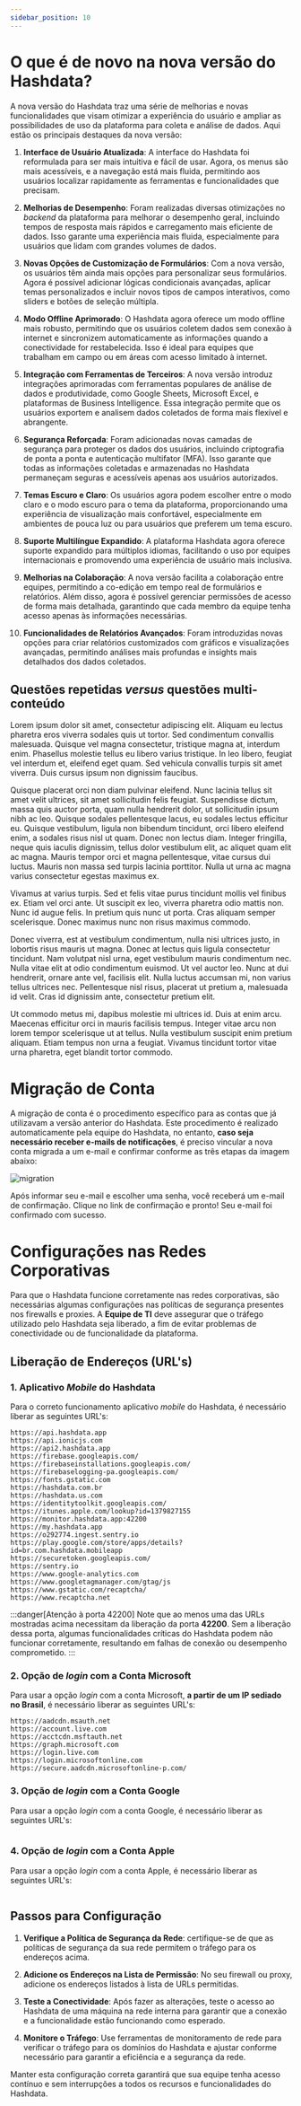```yaml
---
sidebar_position: 10
---
```

# O que é de novo na nova versão do Hashdata?

A nova versão do Hashdata traz uma série de melhorias e novas funcionalidades que visam otimizar a experiência do usuário
e ampliar as possibilidades de uso da plataforma para coleta e análise de dados. Aqui estão os principais destaques da nova versão:

1. **Interface de Usuário Atualizada**: A interface do Hashdata foi reformulada para ser mais intuitiva e fácil de usar.
Agora, os menus são mais acessíveis, e a navegação está mais fluida, permitindo aos usuários localizar rapidamente as
ferramentas e funcionalidades que precisam.

2. **Melhorias de Desempenho**: Foram realizadas diversas otimizações no *backend* da plataforma para melhorar o desempenho
geral, incluindo tempos de resposta mais rápidos e carregamento mais eficiente de dados. Isso garante uma experiência mais fluida,
especialmente para usuários que lidam com grandes volumes de dados.

3. **Novas Opções de Customização de Formulários**: Com a nova versão, os usuários têm ainda mais opções para personalizar
seus formulários. Agora é possível adicionar lógicas condicionais avançadas, aplicar temas personalizados e incluir novos
tipos de campos interativos, como sliders e botões de seleção múltipla.

4. **Modo Offline Aprimorado**: O Hashdata agora oferece um modo offline mais robusto, permitindo que os usuários
coletem dados sem conexão à internet e sincronizem automaticamente as informações quando a conectividade for restabelecida.
Isso é ideal para equipes que trabalham em campo ou em áreas com acesso limitado à internet.

5. **Integração com Ferramentas de Terceiros**: A nova versão introduz integrações aprimoradas com ferramentas populares
de análise de dados e produtividade, como Google Sheets, Microsoft Excel, e plataformas de Business Intelligence.
Essa integração permite que os usuários exportem e analisem dados coletados de forma mais flexível e abrangente.

6. **Segurança Reforçada**: Foram adicionadas novas camadas de segurança para proteger os dados dos usuários, incluindo
criptografia de ponta a ponta e autenticação multifator (MFA). Isso garante que todas as informações coletadas e armazenadas no Hashdata permaneçam seguras e acessíveis apenas aos usuários autorizados.

7. **Temas Escuro e Claro**: Os usuários agora podem escolher entre o modo claro e o modo escuro para o tema da plataforma,
proporcionando uma experiência de visualização mais confortável, especialmente em ambientes de pouca luz ou para usuários que preferem um tema escuro.

8. **Suporte Multilíngue Expandido**: A plataforma Hashdata agora oferece suporte expandido para múltiplos idiomas,
facilitando o uso por equipes internacionais e promovendo uma experiência de usuário mais inclusiva.

9. **Melhorias na Colaboração**: A nova versão facilita a colaboração entre equipes, permitindo a co-edição em tempo
real de formulários e relatórios. Além disso, agora é possível gerenciar permissões de acesso de forma mais detalhada, garantindo que cada membro da equipe tenha acesso apenas às informações necessárias.

10. **Funcionalidades de Relatórios Avançados**: Foram introduzidas novas opções para criar relatórios customizados com
gráficos e visualizações avançadas, permitindo análises mais profundas e insights mais detalhados dos dados coletados.

## Questões repetidas *versus* questões multi-conteúdo
Lorem ipsum dolor sit amet, consectetur adipiscing elit. Aliquam eu lectus pharetra eros viverra sodales quis ut tortor.
Sed condimentum convallis malesuada. Quisque vel magna consectetur, tristique magna at, interdum enim. Phasellus molestie
tellus eu libero varius tristique. In leo libero, feugiat vel interdum et, eleifend eget quam. Sed vehicula convallis turpis
sit amet viverra. Duis cursus ipsum non dignissim faucibus.

Quisque placerat orci non diam pulvinar eleifend. Nunc lacinia tellus sit amet velit ultrices, sit amet sollicitudin felis
feugiat. Suspendisse dictum, massa quis auctor porta, quam nulla hendrerit dolor, ut sollicitudin ipsum nibh ac leo. Quisque
sodales pellentesque lacus, eu sodales lectus efficitur eu. Quisque vestibulum, ligula non bibendum tincidunt, orci libero
eleifend enim, a sodales risus nisl ut quam. Donec non lectus diam. Integer fringilla, neque quis iaculis dignissim, tellus
dolor vestibulum elit, ac aliquet quam elit ac magna. Mauris tempor orci et magna pellentesque, vitae cursus dui luctus.
Mauris non massa sed turpis lacinia porttitor. Nulla ut urna ac magna varius consectetur egestas maximus ex.

Vivamus at varius turpis. Sed et felis vitae purus tincidunt mollis vel finibus ex. Etiam vel orci ante. Ut suscipit ex
leo, viverra pharetra odio mattis non. Nunc id augue felis. In pretium quis nunc ut porta. Cras aliquam semper scelerisque.
Donec maximus nunc non risus maximus commodo.

Donec viverra, est at vestibulum condimentum, nulla nisi ultrices justo, in lobortis risus mauris ut magna. Donec at
lectus quis ligula consectetur tincidunt. Nam volutpat nisl urna, eget vestibulum mauris condimentum nec. Nulla vitae
elit at odio condimentum euismod. Ut vel auctor leo. Nunc at dui hendrerit, ornare ante vel, facilisis elit. Nulla luctus
accumsan mi, non varius tellus ultrices nec. Pellentesque nisl risus, placerat ut pretium a, malesuada id velit. Cras id
dignissim ante, consectetur pretium elit.

Ut commodo metus mi, dapibus molestie mi ultrices id. Duis at enim arcu. Maecenas efficitur orci in mauris facilisis
tempus. Integer vitae arcu non lorem tempor scelerisque ut at tellus. Nulla vestibulum suscipit enim pretium aliquam.
Etiam tempus non urna a feugiat. Vivamus tincidunt tortor vitae urna pharetra, eget blandit tortor commodo.

# Migração de Conta

A migração de conta é o procedimento específico para as contas que já utilizavam a versão anterior do Hashdata. Este procedimento é realizado automaticamente pela equipe do Hashdata, no entanto, **caso seja necessário receber e-mails de notificações**, é preciso vincular a nova conta migrada a um e-mail e confirmar conforme as três etapas da imagem abaixo:

![migration](./images/migration.png)

Após informar seu e-mail e escolher uma senha, você receberá um e-mail de confirmação.
Clique no link de confirmação e pronto! Seu e-mail foi confirmado com sucesso.

# Configurações nas Redes Corporativas
Para que o Hashdata funcione corretamente nas redes corporativas, são necessárias algumas configurações nas políticas
de segurança presentes nos firewalls e proxies. A **Equipe de TI** deve assegurar que o tráfego utilizado pelo Hashdata
seja liberado, a fim de evitar problemas de conectividade ou de funcionalidade da plataforma.

## Liberação de Endereços (URL's)

### 1. Aplicativo *Mobile* do Hashdata
Para o correto funcionamento aplicativo *mobile* do Hashdata, é necessário liberar as seguintes URL's:
```text
https://api.hashdata.app
https://api.ionicjs.com
https://api2.hashdata.app
https://firebase.googleapis.com/
https://firebaseinstallations.googleapis.com/
https://firebaselogging-pa.googleapis.com/
https://fonts.gstatic.com
https://hashdata.com.br
https://hashdata.us.com
https://identitytoolkit.googleapis.com/
https://itunes.apple.com/lookup?id=1379827155
https://monitor.hashdata.app:42200
https://my.hashdata.app
https://o292774.ingest.sentry.io
https://play.google.com/store/apps/details?id=br.com.hashdata.mobileapp
https://securetoken.googleapis.com/
https://sentry.io
https://www.google-analytics.com
https://www.googletagmanager.com/gtag/js
https://www.gstatic.com/recaptcha/
https://www.recaptcha.net
```
:::danger[Atenção à porta 42200]
Note que ao menos uma das URLs mostradas acima necessitam da liberação da porta **42200**. Sem a liberação dessa porta,
algumas funcionalidades críticas do Hashdata podem não funcionar corretamente, resultando em falhas de conexão ou
desempenho comprometido.
:::

### 2. Opção de *login* com a Conta Microsoft
Para usar a opção *login* com a conta Microsoft, **a partir de um IP sediado no Brasil**, é necessário liberar as seguintes URL's:
```text
https://aadcdn.msauth.net
https://account.live.com
https://acctcdn.msftauth.net
https://graph.microsoft.com
https://login.live.com
https://login.microsoftonline.com
https://secure.aadcdn.microsoftonline-p.com/
```

### 3. Opção de *login* com a Conta Google
Para usar a opção *login* com a conta Google, é necessário liberar as seguintes URL's:
```text
```

### 4. Opção de *login* com a Conta Apple
Para usar a opção *login* com a conta Apple, é necessário liberar as seguintes URL's:
```text
```

## Passos para Configuração

1. **Verifique a Política de Segurança da Rede**:
certifique-se de que as políticas de segurança da sua rede permitem o tráfego para os endereços acima.

2. **Adicione os Endereços na Lista de Permissão**:
No seu firewall ou proxy, adicione os endereços listados à lista de URLs permitidas.

3. **Teste a Conectividade**:
Após fazer as alterações, teste o acesso ao Hashdata de uma máquina na rede interna para garantir que a conexão e a
funcionalidade estão funcionando como esperado.

4. **Monitore o Tráfego**:
Use ferramentas de monitoramento de rede para verificar o tráfego para os domínios do Hashdata e ajustar
conforme necessário para garantir a eficiência e a segurança da rede.

Manter esta configuração correta garantirá que sua equipe tenha acesso contínuo e sem interrupções a todos os recursos e
funcionalidades do Hashdata.
